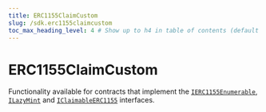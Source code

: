 ---
title: ERC1155ClaimCustom
slug: /sdk.erc1155claimcustom
toc_max_heading_level: 4 # Show up to h4 in table of contents (default is up to h3)
---

# ERC1155ClaimCustom

Functionality available for contracts that implement the
[`IERC1155Enumerable`](/contracts/IERC1155Enumerable),
[`ILazyMint`](/contracts/ILazyMint) and
[`IClaimableERC1155`](/contracts/IClaimableERC1155)
interfaces.
